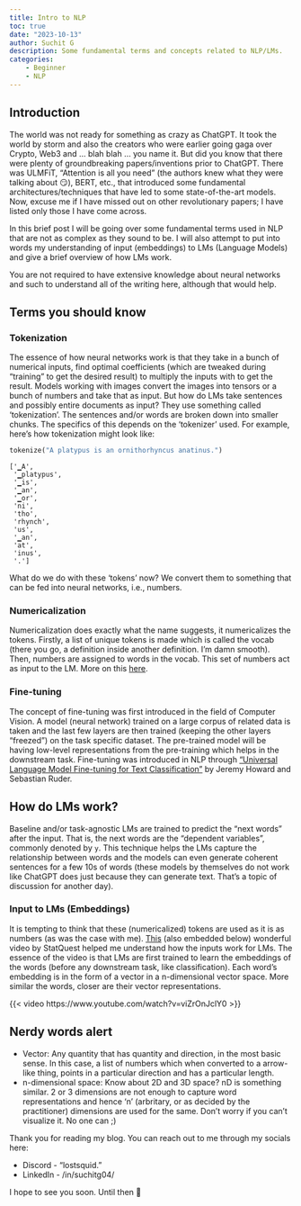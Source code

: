 ```yaml
---
title: Intro to NLP
toc: true
date: "2023-10-13"
author: Suchit G
description: Some fundamental terms and concepts related to NLP/LMs.
categories:
    - Beginner
    - NLP
---
```


## Introduction

The world was not ready for something as crazy as ChatGPT. It took the world by storm and also the creators who were earlier going gaga over Crypto, Web3 and ... blah blah ... you name it. But did you know that there were plenty of groundbreaking papers/inventions prior to ChatGPT. There was ULMFiT, "Attention is all you need" (the authors knew what they were talking about 😏), BERT, etc., that introduced some fundamental architectures/techniques that have led to some state-of-the-art models. Now, excuse me if I have missed out on other revolutionary papers; I have listed only those I have come across.

In this brief post I will be going over some fundamental terms used in NLP that are not as complex as they sound to be. I will also attempt to put into words my understanding of input (embeddings) to LMs (Language Models) and give a brief overview of how LMs work.

You are not required to have extensive knowledge about neural networks and such to understand all of the writing here, although that would help.

## Terms you should know

### Tokenization

The essence of how neural networks work is that they take in a bunch of numerical inputs, find optimal coefficients (which are tweaked during "training" to get the desired result) to multiply the inputs with to get the result. Models working with images convert the images into tensors or a bunch of numbers and take that as input. But how do LMs take sentences and possibly entire documents as input? They use something called 'tokenization'. The sentences and/or words are broken down into smaller chunks. The specifics of this depends on the 'tokenizer' used. For example, here's how tokenization might look like:
``` python
tokenize("A platypus is an ornithorhyncus anatinus.")
```
```
['▁A',
 '▁platypus',
 '▁is',
 '▁an',
 '▁or',
 'ni',
 'tho',
 'rhynch',
 'us',
 '▁an',
 'at',
 'inus',
 '.']
```
What do we do with these 'tokens' now? We convert them to something that can be fed into neural networks, i.e., numbers.

### Numericalization

Numericalization does exactly what the name suggests, it numericalizes the tokens. Firstly, a list of unique tokens is made which is called the vocab (there you go, a definition inside another definition. I'm damn smooth). Then, numbers are assigned to words in the vocab. This set of numbers act as input to the LM. More on this [here](#input-to-lms-embeddings).

### Fine-tuning

The concept of fine-tuning was first introduced in the field of Computer Vision. A model (neural network) trained on a large corpus of related data is taken and the last few layers are then trained (keeping the other layers "freezed") on the task specific dataset. The pre-trained model will be having low-level representations from the pre-training which helps in the downstream task. Fine-tuning was introduced in NLP through ["Universal Language Model Fine-tuning for Text Classification"](https://arxiv.org/abs/1801.06146v5) by Jeremy Howard and Sebastian Ruder.

## How do LMs work?

Baseline and/or task-agnostic LMs are trained to predict the "next words" after the input. That is, the next words are the "dependent variables", commonly denoted by `y`. This technique helps the LMs capture the relationship between words and the models can even generate coherent sentences for a few 10s of words (these models by themselves do not work like ChatGPT does just because they can generate text. That's a topic of discussion for another day).

### Input to LMs (Embeddings)

It is tempting to think that these (numericalized) tokens are used as it is as numbers (as was the case with me). [This](https://www.youtube.com/watch?v=viZrOnJclY0) (also embedded below) wonderful video by StatQuest helped me understand how the inputs work for LMs. The essence of the video is that LMs are first trained to learn the embeddings of the words (before any downstream task, like classification). Each word's embedding is in the form of a vector in a n-dimensional vector space. More similar the words, closer are their vector representations. 

{{< video https://www.youtube.com/watch?v=viZrOnJclY0 >}}

::: {.callout-caution collapse="true"}
## Nerdy words alert
- Vector: Any quantity that has quantity and direction, in the most basic sense. In this case, a list of numbers which when converted to a arrow-like thing, points in a particular direction and has a particular length.
- n-dimensional space: Know about 2D and 3D space? nD is something similar. 2 or 3 dimensions are not enough to capture word representations and hence 'n' (arbritary, or as decided by the practitioner) dimensions are used for the same. Don't worry if you can't visualize it. No one can ;)
:::

Thank you for reading my blog. You can reach out to me through my socials here:

- Discord - "lostsquid."
- LinkedIn - /in/suchitg04/

I hope to see you soon. Until then 👋